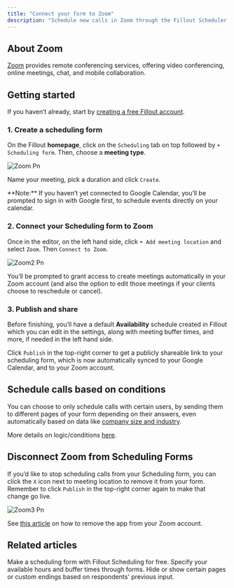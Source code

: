 ```yaml
---
title: "Connect your form to Zoom"
description: "Schedule new calls in Zoom through the Fillout Scheduler. Automatically connect to availabilities on your calendar to book new meetings and calls."
---
```


## About Zoom

[Zoom](https://zoom.us/) provides remote conferencing services, offering video conferencing, online meetings, chat, and mobile collaboration.

## Getting started

If you haven’t already, start by [creating a free Fillout account](https://build.fillout.com/signup?integration=linear).

### **1. Create a scheduling form**

On the Fillout **homepage**, click on the `Scheduling` tab on top followed by `+ Scheduling form`. Then, choose a **meeting type**.

![Zoom Pn](/images/zoom.png)

Name your meeting, pick a duration and click `Create`.

<Note>
  **Note:** If you haven’t yet connected to Google Calendar, you’ll be prompted to sign in with Google first, to schedule events directly on your calendar.
</Note>

### **2. Connect your Scheduling form to Zoom**

Once in the editor, on the left hand side, click `+ Add meeting location` and select `Zoom`. Then `Connect to Zoom`.

![Zoom2 Pn](/images/zoom2.png)

You’ll be prompted to grant access to create meetings automatically in your Zoom account (and also the option to edit those meetings if your clients choose to reschedule or cancel).

### **3. Publish and share**

Before finishing, you’ll have a default **Availability** schedule created in Fillout which you can edit in the settings, along with meeting buffer times, and more, if needed in the left hand side.

Click `Publish` in the top-right corner to get a publicly shareable link to your scheduling form, which is now automatically synced to your Google Calendar, and to your Zoom account.

## Schedule calls based on conditions

You can choose to only schedule calls with certain users, by sending them to different pages of your form depending on their answers, even automatically based on data like [company size and industry](https://www.notion.so/Conversion-Kit-09c74bce1b124486ace1536f69551ba4?pvs=21).

More details on logic/conditions [here](https://www.notion.so/Page-logic-82c7a7c7c8174289b27f841f5869743d?pvs=21).

## Disconnect Zoom from Scheduling Forms

If you’d like to stop scheduling calls from your Scheduling form, you can click the `X` icon next to meeting location to remove it from your form. Remember to click `Publish` in the top-right corner again to make that change go live.

![Zoom3 Pn](/images/zoom3.png)

See [this article](https://support.zoom.com/hc/en/article?id=zm_kb&sysparm_article=KB0062865) on how to remove the app from your Zoom account.

## Related articles

<CardGroup cols={3}>
  <Card title="Getting started with Fillout Scheduling" icon="calendar-pen" iconType="regular" color="#FFC738">
Make a scheduling form with Fillout Scheduling for free.
  </Card>
  <Card title="Set your availability in Fillout Scheduling" icon="calendar-clock" iconType="regular" color="#FFC738">
Specify your available hours and buffer times through forms.
  </Card>
    <Card title="Page logic" icon="diagram-project" iconType="regular" color="#FFC738">
    Hide or show certain pages or custom endings based on respondents' previous input.
  </Card>
</CardGroup>